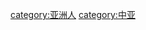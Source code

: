 {{Catnav|頁面分類|各種主題的頁面分類|依大洲来作的分类|各大洲人物|亚洲人}}
{{Catnav|頁面分類|人物|各大洲人物|亚洲人}}

[[category:亚洲人|category:亚洲人]]
[[category:中亚|category:中亚]]